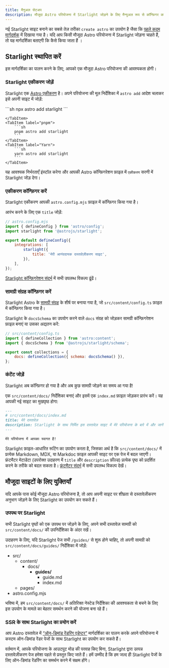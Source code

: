 ```yaml
---
title: मैनुअल सेटअप
description: मौजूदा Astro परियोजना में Starlight जोड़ने के लिए मैन्युअल रूप से कॉन्फ़िगर करने का तरीका जानें।
---
```



नई Starlight साइट बनाने का सबसे तेज़ तरीका `create astro` का उपयोग है जैसा कि [पहले कदम मार्गदर्शक](/hi/getting-started/#एक-नयी-परियोजना-बनाएं) में दिखाया गया है।
यदि आप किसी मौजूदा Astro परियोजना में Starlight जोड़ना चाहते हैं, तो यह मार्गदर्शिका बताएगी कि कैसे किया जाता हैं ।

## Starlight स्थापित करें

इस मार्गदर्शिका का पालन करने के लिए, आपको एक मौजूदा Astro परियोजना की आवश्यकता होगी।

### Starlight एकीकरण जोड़ें

Starlight एक [Astro एकीकरण](https://docs.astro.build/hi/guides/integrations-guide/) है। अपने परियोजना की मूल निर्देशिका में `astro add` आदेश चलाकर इसे अपनी साइट में जोड़ें:

<Tabs>
    <TabItem label="npm">
        ```sh
        npx astro add starlight
        ```

    </TabItem>
    <TabItem label="pnpm">
        ```sh
        pnpm astro add starlight
        ```
    </TabItem>
    <TabItem label="Yarn">
        ```sh
        yarn astro add starlight
        ```
    </TabItem>

</Tabs>

यह आवश्यक निर्भरताएँ इंस्टॉल करेगा और आपकी Astro कॉन्फ़िगरेशन फ़ाइल में `एकीकरण` सरणी में Starlight जोड़ देगा।

### एकीकरण कॉन्फ़िगर करें

Starlight एकीकरण आपकी `astro.config.mjs` फ़ाइल में कॉन्फ़िगर किया गया है।

आरंभ करने के लिए एक `title` जोड़ें:

```js {8}
// astro.config.mjs
import { defineConfig } from 'astro/config';
import starlight from '@astrojs/starlight';

export default defineConfig({
	integrations: [
		starlight({
			title: 'मेरी आनंददायक दस्तावेज़ीकरण साइट',
		}),
	],
});
```

[Starlight कॉन्फ़िगरेशन संदर्भ](/hi/reference/configuration/) में सभी उपलब्ध विकल्प ढूंढें।

### सामग्री संग्रह कॉन्फ़िगर करें

Starlight Astro के [सामग्री संग्रह](https://docs.astro.build/hi/guides/content-collections/) के शीर्ष पर बनाया गया है, जो `src/content/config.ts` फ़ाइल में कॉन्फ़िगर किया गया है।

Starlight के `docsSchema` का उपयोग करने वाले `docs` संग्रह को जोड़कर सामग्री कॉन्फ़िगरेशन फ़ाइल बनाएं या उसका अद्यतन करें:

```js ins={3,6}
// src/content/config.ts
import { defineCollection } from 'astro:content';
import { docsSchema } from '@astrojs/starlight/schema';

export const collections = {
	docs: defineCollection({ schema: docsSchema() }),
};
```

### कंटेंट जोड़ें

Starlight अब कॉन्फ़िगर हो गया है और अब कुछ सामग्री जोड़ने का समय आ गया है!

एक `src/content/docs/` निर्देशिका बनाएं और इसमें एक `index.md` फ़ाइल जोड़कर प्रारंभ करें।
यह आपकी नई साइट का मुखपृष्ठ होगा:

```md
---
# src/content/docs/index.md
title: मेरे दस्तावेज़
description: Starlight के साथ निर्मित इस दस्तावेज़ साइट में मेरे परियोजना के बारे में और जानें।
---

मेरे परियोजना में आपका स्वागत है!
```

Starlight फ़ाइल-आधारित रूटिंग का उपयोग करता है, जिसका अर्थ है कि `src/content/docs/` में प्रत्येक Markdown, MDX, या Markdoc फ़ाइल आपकी साइट पर एक पेज में बदल जाएगी। फ्रंटमैटर मेटाडेटा (उपरोक्त उदाहरण में `title` और `description` फ़ील्ड) प्रत्येक पृष्ठ को प्रदर्शित करने के तरीके को बदल सकता है।
[फ्रंटमैटर संदर्भ](/hi/reference/frontmatter/) में सभी उपलब्ध विकल्प देखें।

## मौजूदा साइटों के लिए युक्तियाँ

यदि आपके पास कोई मौजूदा Astro परियोजना है, तो आप अपनी साइट पर शीघ्रता से दस्तावेज़ीकरण अनुभाग जोड़ने के लिए Starlight का उपयोग कर सकते हैं।

### उपपथ पर Starlight

सभी Starlight पृष्ठों को एक उपपथ पर जोड़ने के लिए, अपने सभी दस्तावेज़ सामग्री को `src/content/docs/` की उपनिर्देशिका के अंदर रखें।

उदाहरण के लिए, यदि Starlight पेज सभी `/guides/` से शुरू होने चाहिए, तो अपनी सामग्री को `src/content/docs/guides/` निर्देशिका में जोड़ें:


<FileTree>

- src/
  - content/
    - docs/
      - **guides/**
        - guide.md
        - index.md
  - pages/
- astro.config.mjs

</FileTree>

भविष्य में, हम `src/content/docs/` में अतिरिक्त नेस्टेड निर्देशिका की आवश्यकता से बचने के लिए इस उपयोग के मामले का बेहतर समर्थन करने की योजना बना रहे हैं।

### SSR के साथ Starlight का प्रयोग करें

आप Astro दस्तावेज़ में [“ऑन-डिमांड रेंडरिंग एडेप्टर”](https://docs.astro.build/hi/guides/server-side-rendering/) मार्गदर्शिका का पालन करके अपने परियोजना में कस्टम ऑन-डिमांड रेंडर पेजों के साथ Starlight का उपयोग कर सकते हैं।

वर्तमान में, आपके परियोजना के आउटपुट मोड की परवाह किए बिना, Starlight द्वारा उत्पन्न दस्तावेज़ीकरण पेज हमेशा पहले से प्रस्तुत किए जाते हैं। हमें उम्मीद है कि हम जल्द ही Starlight पेजों के लिए ऑन-डिमांड रेंडरिंग का समर्थन करने में सक्षम होंगे।
